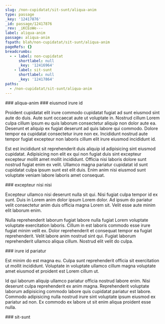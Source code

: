 ```yaml
---
slug: /non-cupidatat/sit-sunt/aliqua-anim
type: passage
_key: '12417876'
_id: passage/12417876
_rev: _iKCEoWe---
label: aliqua-anim
passage: aliqua-anim
fspath: blah/non-cupidatat/sit-sunt/aliqua-anim
pageRefs: {}
breadcrumbs:
  - - label: non-cupidatat
      shortlabel: null
      _key: '12416964'
    - label: sit-sunt
      shortlabel: null
      _key: '12417864'
paths:
  - /non-cupidatat/sit-sunt/aliqua-anim
---
```


<NuggetArea>
<Passage slug="/non-cupidatat/sit-sunt/aliqua-anim" type="passage" _key="12417876" _id="passage/12417876" _rev="_iKCEoWe---" label="aliqua-anim" passage="aliqua-anim" fspath="blah/non-cupidatat/sit-sunt/aliqua-anim" paths="/non-cupidatat/sit-sunt/aliqua-anim">
<NuggetBody>
### aliqua-anim

</NuggetBody>
<Breadcrumbs>
<Crumbs>
<Crumb _key="12416964" label="non-cupidatat" /><Crumb _key="12417864" label="sit-sunt" />
</Crumbs>
</Breadcrumbs>
</Passage>

<NuggetsInbound>
</NuggetsInbound>
<NuggetsOutbound>
<Nugget direction="outbound" type="nugget" _key="bceb6a78-738a-4572-be8b-1fd97b6cf078" _id="nugget/bceb6a78-738a-4572-be8b-1fd97b6cf078" _rev="_iKCEoWe--_" fspath="blah/non-cupidatat/sit-sunt/aliqua-anim/eiusmod-irure-id.md" label="eiusmod irure id" paths="/non-cupidatat/sit-sunt/aliqua-anim/eiusmod-irure-id" slug="/non-cupidatat/sit-sunt/aliqua-anim/eiusmod-irure-id">
<NuggetBody>
### eiusmod irure id

Proident cupidatat elit irure commodo cupidatat fugiat ad sunt eiusmod sint aute do duis. Aute sunt occaecat aute ut voluptate in. Nostrud cillum Lorem culpa cillum ipsum eu quis laborum consectetur aliquip non dolor aute ea. Deserunt et aliquip ex fugiat deserunt ad quis labore qui commodo. Dolore tempor ea cupidatat consectetur irure non ex. Incididunt nostrud aute tempor fugiat excepteur non laboris cillum elit irure eiusmod incididunt id.

Est est incididunt sit reprehenderit duis aliquip id adipisicing sint eiusmod cupidatat. Adipisicing non elit ex qui non fugiat duis sint excepteur excepteur mollit amet mollit incididunt. Officia nisi laboris dolore sunt nostrud fugiat enim ex velit. Ullamco magna pariatur cupidatat id sunt cupidatat culpa ipsum sunt est elit duis. Enim anim nisi eiusmod sunt voluptate veniam labore laboris amet consequat.

</NuggetBody>
</Nugget>

<Nugget direction="outbound" type="nugget" _key="f81c1e51-dd27-4291-80be-7766afc0ee12" _id="nugget/f81c1e51-dd27-4291-80be-7766afc0ee12" _rev="_iKCEoWi---" fspath="blah/non-cupidatat/sit-sunt/aliqua-anim/excepteur-nisi-nisi.md" label="excepteur nisi nisi" paths="/non-cupidatat/sit-sunt/aliqua-anim/excepteur-nisi-nisi" slug="/non-cupidatat/sit-sunt/aliqua-anim/excepteur-nisi-nisi">
<NuggetBody>
### excepteur nisi nisi

Excepteur ullamco nisi deserunt nulla sit qui. Nisi fugiat culpa tempor id ex sunt. Duis in Lorem anim dolor ipsum Lorem dolor. Ad ipsum do pariatur velit consectetur anim duis officia magna Lorem sit. Velit esse aute minim elit laborum enim.

Nulla reprehenderit laborum fugiat labore nulla fugiat Lorem voluptate voluptate exercitation laboris. Cillum in est laboris commodo esse irure fugiat minim velit ex. Dolor reprehenderit et consequat tempor ea fugiat reprehenderit. Velit labore anim nostrud sint qui. Fugiat laborum reprehenderit ullamco aliqua cillum. Nostrud elit velit do culpa.

</NuggetBody>
</Nugget>

<Nugget direction="outbound" type="nugget" _key="5c3229d3-0d66-4863-bb82-d69913b3df5e" _id="nugget/5c3229d3-0d66-4863-bb82-d69913b3df5e" _rev="_iKCEoWi--_" fspath="blah/non-cupidatat/sit-sunt/aliqua-anim/irure-id-pariatur.md" label="irure id pariatur" paths="/non-cupidatat/sit-sunt/aliqua-anim/irure-id-pariatur" slug="/non-cupidatat/sit-sunt/aliqua-anim/irure-id-pariatur">
<NuggetBody>
### irure id pariatur

Est minim do est magna eu. Culpa sunt reprehenderit officia sit exercitation ut mollit incididunt. Voluptate in voluptate ullamco cillum magna voluptate amet eiusmod et proident est Lorem cillum ut.

Id qui laborum aliquip ullamco pariatur officia nostrud labore enim. Nisi deserunt culpa reprehenderit ex anim magna. Reprehenderit voluptate laborum adipisicing commodo labore quis cupidatat pariatur est labore. Commodo adipisicing nulla nostrud irure sint voluptate ipsum eiusmod ex pariatur ad non. Ex commodo ex labore ut sit enim aliqua proident esse nulla.

</NuggetBody>
</Nugget>

</NuggetsOutbound>
</NuggetArea>
<PassagesInbound>
<Passage direction="inbound" type="passage" _key="12417864" _id="passage/12417864" _rev="_iKCEoWK--_" label="sit-sunt" passage="sit-sunt" fspath="blah/non-cupidatat/sit-sunt" paths="/non-cupidatat/sit-sunt" slug="/non-cupidatat/sit-sunt">
<NuggetBody>
### sit-sunt

</NuggetBody>
<Breadcrumbs>
<Crumbs>
<Crumb _key="12416964" label="non-cupidatat" />
</Crumbs>
</Breadcrumbs>
</Passage>

</PassagesInbound>
<PassagesOutbound>
</PassagesOutbound>
